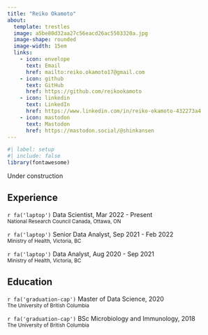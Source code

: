 ```yaml
---
title: "Reiko Okamoto"
about:
  template: trestles
  image: a5be80d32aa27c56eacd26ac5503320a.jpg
  image-shape: rounded
  image-width: 15em
  links:
    - icon: envelope
      text: Email
      href: mailto:reiko.okamoto17@gmail.com
    - icon: github 
      text: GitHub
      href: https://github.com/reikookamoto
    - icon: linkedin
      text: LinkedIn
      href: https://www.linkedin.com/in/reiko-okamoto-432273a4
    - icon: mastodon
      text: Mastodon
      href: https://mastodon.social/@shinkansen
---
```


```r
#| label: setup
#| include: false
library(fontawesome)
```

Under construction

## Experience

<p>`r fa('laptop')` Data Scientist, Mar 2022 - Present<br> <small class="text-muted">National Research Council Canada, Ottawa, ON</small></p>

<p>`r fa('laptop')` Senior Data Analyst, Sep 2021 - Feb 2022<br> <small class="text-muted">Ministry of Health, Victoria, BC</small></p>

<p>`r fa('laptop')` Data Analyst, Aug 2020 - Sep 2021<br> <small class="text-muted">Ministry of Health, Victoria, BC</small></p>

## Education

<p>`r fa('graduation-cap')` Master of Data Science, 2020 <br> <small class="text-muted">The University of British Columbia</small></p>

<p>`r fa('graduation-cap')` BSc Microbiology and Immunology, 2018 <br> <small class="text-muted">The University of British Columbia</small></p>
